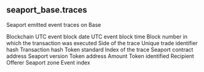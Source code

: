 ## seaport_base.traces 
Seaport emitted event traces on Base


<ParamField path="blockchain">
Blockchain
</ParamField>
<ParamField path="block_date">
UTC event block date
</ParamField>
<ParamField path="block_time">
UTC event block time
</ParamField>
<ParamField path="block_number">
Block number in which the transaction was executed
</ParamField>
<ParamField path="trace_side">
Side of the trace
</ParamField>
<ParamField path="order_hash">
Unique trade identifier hash
</ParamField>
<ParamField path="tx_hash">
Transaction hash
</ParamField>
<ParamField path="token_standard">
Token standard
</ParamField>
<ParamField path="trace_index">
Index of the trace
</ParamField>
<ParamField path="seaport_contract_address">
Seaport contract address
</ParamField>
<ParamField path="seaport_version">
Seaport version
</ParamField>
<ParamField path="token_address">
Token address
</ParamField>
<ParamField path="amount">
Amount
</ParamField>
<ParamField path="identifier">
Token identified
</ParamField>
<ParamField path="recipient">
Recipient
</ParamField>
<ParamField path="offerer">
Offerer
</ParamField>
<ParamField path="zone">
Seaport zone
</ParamField>
<ParamField path="evt_index">
Event index
</ParamField>

